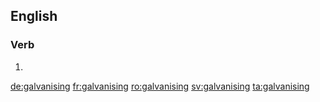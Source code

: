 ==English==

===Verb===
{{head|en|present participle}}

# {{present participle of|galvanise|lang=en}}

[[de:galvanising]]
[[fr:galvanising]]
[[ro:galvanising]]
[[sv:galvanising]]
[[ta:galvanising]]
